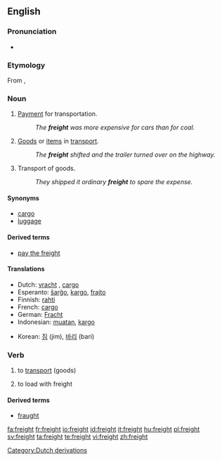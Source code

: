 ==English==

===Pronunciation===
* {{rhymes|eɪt}}

===Etymology===
From {{etyl|dum}} {{term|vracht|lang=dum}}, {{etyl|gml}} {{term|vrecht||cost of transport}}

===Noun===
{{en-noun|-}}

# [[payment|Payment]] for transportation.
#: ''The '''freight''' was more expensive for cars than for coal.''
# [[Good]]s or [[item]]s in [[transport]].
#: ''The '''freight''' shifted and the trailer turned over on the highway.''
# Transport of goods.
#: ''They shipped it ordinary '''freight''' to spare the expense.''

====Synonyms====
* [[cargo]]
* [[luggage]]

====Derived terms====
* [[pay the freight]]

====Translations====
{{top}}
* Dutch: [[vracht]] {{f}}, [[cargo]] {{f}}
* Esperanto: [[ŝarĝo]], [[kargo]], [[frajto]]
* Finnish: [[rahti]]
* French: [[cargo]] {{m}}
* German: [[Fracht]] {{f}}
* Indonesian: [[muat|muatan]], [[kargo]]
{{mid}}
* Korean: [[짐]] (jim), [[바리]] (bari)
{{bottom}}

===Verb===
{{en-verb}}

# {{transitive}} to [[transport]] (goods)
# to load with freight

====Derived terms====
* [[fraught]]

[[Category:Dutch derivations]]

[[fa:freight]]
[[fr:freight]]
[[io:freight]]
[[id:freight]]
[[it:freight]]
[[hu:freight]]
[[pl:freight]]
[[sv:freight]]
[[ta:freight]]
[[te:freight]]
[[vi:freight]]
[[zh:freight]]